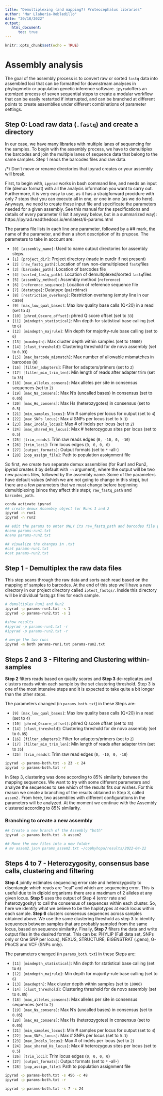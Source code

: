 ```yaml
---
title: "Demultiplexing (and mapping?) Proteocephalus libraries"
author: "Mar Llaberia-Robledillo"
date: "20/10/2022"
output: 
   html_document:
      toc: true
---
```


```r
knitr::opts_chunk$set(echo = TRUE)
```

# Assembly analysis

The goal of the assembly process is to convert raw or sorted `fastq` data into assembled loci that can be formatted for downstream analyses in phylogenetic or population genetic inference software. `ipyrad`offers an atomized process of seven sequential steps to create a modular workflow that can be easily restarted if interrupted, and can be branched at different points to create assemblies under different combinations of parameter settings.

## Step 0: Load raw data (`.fastq`) and create a directory

In our case, we have many libraries with multiple lanes of sequencing for the samples. To begin with the assembly process, we have to demultiplex the barcodes and join the multiple lanes of sequence data that belong to the same samples. Step 1 reads the barcodes files and raw data.

/*/ Don't move or rename directories that ipyrad creates or your assembly will break.

First, to begin with, `ipyrad` works in bash command line, and needs an input file (demux format) with all the analysis information you want to carry out. Furthermore, it is very easy to use, as it has a straigforward procidure with only 7 steps that you can execute all in one, or one in one (as we do here). Anyways, we need to create these input file and specificate the parameters needed for a given assembly. See this manual for the specifications and details of every parameter (I list it anyway below, but in a summarized way): https://ipyrad.readthedocs.io/en/latest/6-params.html

The params file lists in each line one parameter, followed by a \#\# mark, the name of the parameter, and then a short description of its prupose. The parameters to take in account are: 

-   `[0] [assembly_name]`: Used to name output directories for assembly steps.
-   `[1] [project_dir]`: Project directory (made in curdir if not present)
-   `[2] [raw_fastq_path]`: Location of raw non-demultiplexed `fastq`files 
-   `[3] [barcodes_path]`: Location of barcodes file 
-   `[4] [sorted_fastq_path]`: Location of demultiplexed/sorted `fastq`files
-   `[5] [assembly_method]`: Assembly method (`reference`)
-   `[6] [reference_sequence]`: Location of reference sequence file
-   `[7] [datatype]`: Datatype (`pairddrad`)
-   `[8] [restriction_overhang]`: Restriction overhang (empty line in our case)
-   `[9] [max_low_qual_bases]`: Max low quality base calls (Q\<20) in a read (set to `4`)
-   `[10] [phred_Qscore_offset]`: phred Q score offset (set to `33`)
-   `[11] [mindepth_statistical]`: Min depth for statistical base calling (set to `6`)
-   `[12] [mindepth_majrule]`: Min depth for majority-rule base calling (set to `6`)
-   `[13] [maxdepth]`: Max cluster depth within samples (set to `10000`)
-   `[14] [clust_threshold]`: Clustering threshold for de novo assembly (set to `0.93`)
-   `[15] [max_barcode_mismatch]`: Max number of allowable mismatches in barcodes (`0`)
-   `[16] [filter_adapters]`: Filter for adapters/primers (set to `2`)
-   `[17] [filter_min_trim_len]`: Min length of reads after adapter trim (set to `35`)
-   `[18] [max_alleles_consens]`: Max alleles per site in consensus sequences (set to `2`)
-   `[19] [max_Ns_consens]`: Max N's (uncalled bases) in consensus (set to `0.05`)
-   `[20] [max_Hs_consens]`: Max Hs (heterozygotes) in consensus (set to `0.5`)
-   `[21] [min_samples_locus]`: Min \# samples per locus for output (set to `4`)
-   `[22] [max_SNPs_locus]`: Max \# SNPs per locus (set to `0.1`)
-   `[23] [max_Indels_locus]`: Max \# of indels per locus (set to `2`)
-   `[24] [max_shared_Hs_locus]`: Max \# heterozygous sites per locus (set to `0.5`)
-   `[25] [trim_reads]`: Trim raw reads edges (`0, -10, 0, -10`)
-   `[26] [trim_loci]`: Trim locus edges (`0, 0, 0, 0`)
-   `[27] [output_formats]`: Output formats (set to `*` -all-)
-   `[28] [pop_assign_file]`: Path to population assignment file

So first, we create two separate demux assemblies (for Run1 and Run2, ipyrad creates it by default with `-n` argument), where the output will be two new params files, followed by the assembly name. Some of the parameters have default values (which we are not going to change in this step), but there are a few parameters that we must change before beginning demultiplexing (since they affect this step);  `raw_fastq_path` and `barcodes_path`. 

```bash
conda activate ipyrad
## create demux Assembly object for Runs 1 and 2
ipyrad -n run1
ipyrad -n run2

## edit the params to enter ONLY its raw_fastq_path and barcodes file paths
#nano params-run1.txt
#nano params-run2.txt

## visualize the changes in .txt
#cat params-run1.txt
#cat params-run2.txt
```

## Step 1 - Demultiplex the raw data files

This step scans through the raw data and sorts each read based on the mapping of samples to barcodes. At the end of this step we’ll have a new directory in our project directory called `iptest_fastqs/`. Inside this directory will be individual fastq.gz files for each sample.


```bash
# demultiplex Run1 and Run2
ipyrad -p params-run1.txt -s 1
ipyrad -p params-run2.txt -s 1

#show results 
#ipyrad -p params-run1.txt -r
#ipyrad -p params-run2.txt -r

# merge the two runs 
ipyrad -m both params-run1.txt params-run2.txt

```

## Steps 2 and 3 - Filtering and Clustering within-samples

**Step 2** filters reads based on quality scores and **Step 3** de-replicates and clusters reads within each sample by the set clustering threshold. Step 3 is one of the most intensive steps and it is expected to take quite a bit longer than the other steps.

The parameters changed (in `params_both.txt`) in these Steps are:

-   `[9] [max_low_qual_bases]`: Max low quality base calls (Q\<20) in a read (set to `4`)
-   `[10] [phred_Qscore_offset]`: phred Q score offset (set to `33`)
-   `[14] [clust_threshold]`: Clustering threshold for de novo assembly (set to `0.85`)
-   `[16] [filter_adapters]`: Filter for adapters/primers (set to `2`)
-   `[17] [filter_min_trim_len]`: Min length of reads after adapter trim (set to `35`)
-   `[25] [trim_reads]`: Trim raw read edges (`0, -10, 0, -10`)

```bash
ipyrad -p params-both.txt -s 23 -c 24
ipyrad -p params-both.txt -r
```

In Step 3, clustering was done according to 85% similarity between the mapping sequences. We want to try with some different parameters and analyze the sequences to see which of the results fits our wishes. For this reason we create a branching of the results obtained in Step 3, called `assem2.` From here, two assemblies with different configurations in the parameters will be analyzed. At the moment we continue with the Assembly clustered according to 85% similarity.

### Branching to create a new assembly

```bash

## Create a new branch of the Assembly "both"
ipyrad -p params_both.txt -b assem2

## Move the new files into a new folder
# mv assem2.json params_assem2.txt ~/cophyhopa/results/2022-04-22
```

## Steps 4 to 7 - Heterozygosity, consensus base calls, clustering and filtering

**Step 4** jointly estimates sequencing error rate and heterozygosity to disentangle which reads are "real" and which are sequencing error. This is useful due to in diploid organisms there are a maximum of 2 alleles at any given locus. **Step 5** uses the output of Step 4 (error rate and heterozygosity) to call the consensus of sequences within each cluster. So, here we identify what we believe to be the haplotypes at each locus within each sample. **Step 6** clusters consensus sequences across samples obtained above. We use the same clustering threshold as step 3 to identify sequences between samples that are probably sampled from the same locus, based on sequence similarity. Finally, **Step 7** filters the data and write output files in the desired format. This can be: PHYLIP (Full data set, SNPs only or One SNP per locus), NEXUS, STRUCTURE, EIGENSTRAT (.geno), G-PhoCS and VCF (SNPs only).

The parameters changed (in `params_both.txt`) in these Steps are:

-   `[11] [mindepth_statistical]`: Min depth for statistical base calling (set to `6`)
-   `[12] [mindepth_majrule]`: Min depth for majority-rule base calling (set to `6`)
-   `[13] [maxdepth]`: Max cluster depth within samples (set to `10000`)
-   `[14] [clust_threshold]`: Clustering threshold for de novo assembly (set to `0.85`)
-   `[18] [max_alleles_consens]`: Max alleles per site in consensus sequences (set to `2`)
-   `[19] [max_Ns_consens]`: Max N's (uncalled bases) in consensus (set to `0.05`)
-   `[20] [max_Hs_consens]`: Max Hs (heterozygotes) in consensus (set to `0.05`)
-   `[21] [min_samples_locus]`: Min \# samples per locus for output (set to `4`)
-   `[22] [max_SNPs_locus]`: Max \# SNPs per locus (set to `0.1`)
-   `[23] [max_Indels_locus]`: Max \# of indels per locus (set to `2`)
-   `[24] [max_shared_Hs_locus]`: Max \# heterozygous sites per locus (set to `0.5`)
-   `[26] [trim_loci]`: Trim locus edges (`0, 0, 0, 0`)
-   `[27] [output_formats]`: Output formats (set to `*` -all-)
-   `[28] [pop_assign_file]`: Path to population assignment file

```bash
ipyrad -p params-both.txt -s 456 -c 48
ipyrad -p params-both.txt -r

ipyrad -p params-both.txt -s 7 -c 24
```
